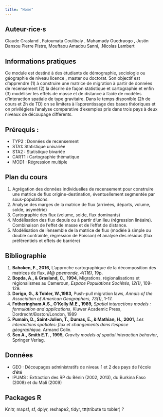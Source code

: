 ```yaml
---
title: "Home"
---
```



## Auteur·rice·s
Claude Grasland , Fatoumata Coulibaly  , Mahamady Ouedraogo , Justin Dansou Pierre Pistre, Mouftaou Amadou Sanni, .Nicolas Lambert


## Informations pratiques 

Ce module est destiné à des étudiants de démographie, sociologie ou géographie de niveau licence , master ou doctorat. Son objectif est d’apprendre (1) à construire une matrice de migration à partir de données de recensement (2) la décrire de façon statistique et cartographie et enfin (3) modéliser les effets de masse et de distance à l’aide de modèles d’interaction spatiale de type gravitaire. Dans le temps disponible (2h de cours et 2h de TD) on se limitera à l’apprentissage des bases théoriques et on privilégiera l’analyse comparative d’exemples pris dans trois pays à deux niveaux de découpage différents.

## Prérequis :

- TYP2 : Données de recensement
- STA1: Statistique univariée 
- STA2 : Statistique bivariée
- CART1 : Cartographie thématique
- MOD1 : Régression multiple


## Plan du cours 
1.	Agrégation des données individuelles de recensement pour construire une matrice de flux origine-destination, éventuellement segmentée par sous-populations.
2.	Analyse des marges de la matrice de flux (arrivées, départs, volume, solde, asymétrie)
3.	Cartographie des flux (volume, solde, flux dominants)
4.	Modélisation des flux depuis ou à partir d’un lieu (régression linéaire). Combinaison de l’effet de masse et de l’effet de distance. 
5.	Modélisation de l’ensemble de la matrice de flux (modèle à simple ou double contrainte, régression de Poisson) et analyse des résidus (flux préférentiels et effets de barrière)

## Bibliographie

1.	**Bahoken, F., 2016,** L’approche cartographique de la décomposition des matrices de flux, *M@ ppemonde, 4(116)*, 19p.
2.	**Bopda, A., & Grasland, C., 1994,** Migrations, régionalisations et régionalismes au Cameroun, *Espace Populations Sociétés, 12(1)*, 109-129.
3.	**Dorigo, G., & Tobler, W.,1983,**  Push-pull migration laws, *Annals of the Association of American Geographers, 73(1)*, 1-17.
4.	**Fotheringham A.S., O’Kelly M.E., 1989,** *Spatial interactions models : formulation and applications*, Kluwer Academic Press, Dordrecht/Boston/London, 1989
5.	**Pumain, D., Saint-Julien, T., Dumas, E., & Mathian, H., 2001,** *Les interactions spatiales: flux et changements dans l'espace géographique.* Armand Colin.
6.	**Sen A., Smith E.T. , 1995,** *Gravity models of spatial interaction behavior*, Springer Verlag.


## Données
-	GEO : Découpages administratifs de niveau 1 et 2 des pays de l’école d’été
-	IPUMS : Extraction des RP du Bénin (2002, 2013), du Burkina Faso (2008) et du Mali (2009)

## Packages R
Knitr, mapsf, sf, dplyr, reshape2, tidyr, ttt(tribute to tobler) ?


